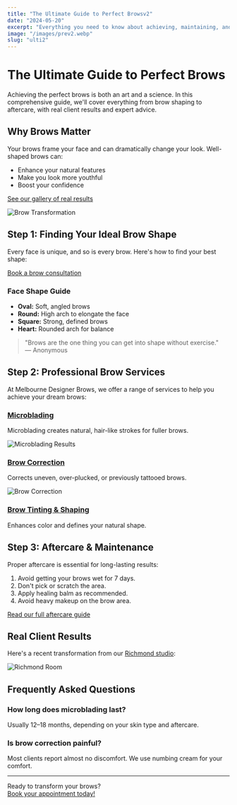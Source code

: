 ---
title: "The Ultimate Guide to Perfect Browsv2"
date: "2024-05-20"
excerpt: "Everything you need to know about achieving, maintaining, and styling the perfect brows—plus expert tips and real results."
image: "/images/prev2.webp"
slug: "ulti2"
---

# The Ultimate Guide to Perfect Brows

Achieving the perfect brows is both an art and a science. In this comprehensive guide, we'll cover everything from brow shaping to aftercare, with real client results and expert advice.

## Why Brows Matter

Your brows frame your face and can dramatically change your look. Well-shaped brows can:
- Enhance your natural features
- Make you look more youthful
- Boost your confidence

[See our gallery of real results](/gallery)

![Brow Transformation](/images/prev3.webp)

## Step 1: Finding Your Ideal Brow Shape

Every face is unique, and so is every brow. Here's how to find your best shape:

[Book a brow consultation](/contact)

### Face Shape Guide

- **Oval:** Soft, angled brows
- **Round:** High arch to elongate the face
- **Square:** Strong, defined brows
- **Heart:** Rounded arch for balance

> "Brows are the one thing you can get into shape without exercise."  
> — Anonymous

## Step 2: Professional Brow Services

At Melbourne Designer Brows, we offer a range of services to help you achieve your dream brows:

### [Microblading](/services/microblading)

Microblading creates natural, hair-like strokes for fuller brows.

![Microblading Results](/images/service-microblading.webp)

### [Brow Correction](/services/brow-corrections)

Corrects uneven, over-plucked, or previously tattooed brows.

![Brow Correction](/images/service-brow-correction.webp)

### [Brow Tinting & Shaping](/services/brow-tinting)

Enhances color and defines your natural shape.

## Step 3: Aftercare & Maintenance

Proper aftercare is essential for long-lasting results:

1. Avoid getting your brows wet for 7 days.
2. Don't pick or scratch the area.
3. Apply healing balm as recommended.
4. Avoid heavy makeup on the brow area.

[Read our full aftercare guide](/blog/microblading-aftercare)

## Real Client Results

Here's a recent transformation from our [Richmond studio](/locations):

![Richmond Room](/images/richmond-room.webp)

## Frequently Asked Questions

### How long does microblading last?
Usually 12–18 months, depending on your skin type and aftercare.

### Is brow correction painful?
Most clients report almost no discomfort. We use numbing cream for your comfort.

---

Ready to transform your brows?  
[Book your appointment today!](/book-now)